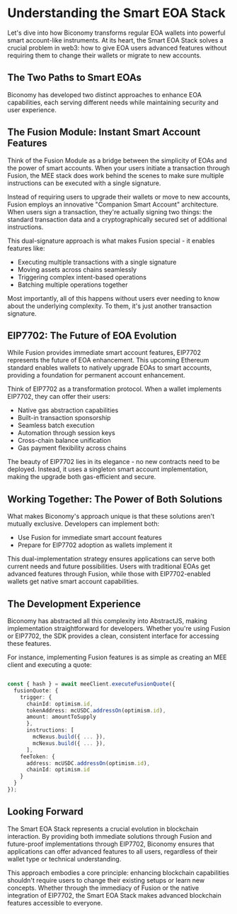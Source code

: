 # Understanding the Smart EOA Stack

Let's dive into how Biconomy transforms regular EOA wallets into powerful smart account-like instruments. At its heart, the Smart EOA Stack solves a crucial problem in web3: how to give EOA users advanced features without requiring them to change their wallets or migrate to new accounts.

## The Two Paths to Smart EOAs

Biconomy has developed two distinct approaches to enhance EOA capabilities, each serving different needs while maintaining security and user experience.

## The Fusion Module: Instant Smart Account Features

Think of the Fusion Module as a bridge between the simplicity of EOAs and the power of smart accounts. When your users initiate a transaction through Fusion, 
the MEE stack does work behind the scenes to make sure multiple instructions can be executed with a single signature.

Instead of requiring users to upgrade their wallets or move to new accounts, Fusion employs an innovative "Companion Smart Account" architecture. When users sign a transaction, they're actually signing two things: the standard transaction data and a cryptographically secured set of additional instructions.

This dual-signature approach is what makes Fusion special - it enables features like:
- Executing multiple transactions with a single signature
- Moving assets across chains seamlessly
- Triggering complex intent-based operations
- Batching multiple operations together

Most importantly, all of this happens without users ever needing to know about the underlying complexity. To them, it's just another transaction signature.

## EIP7702: The Future of EOA Evolution

While Fusion provides immediate smart account features, EIP7702 represents the future of EOA enhancement. This upcoming Ethereum standard enables wallets to natively upgrade EOAs to smart accounts, providing a foundation for permanent account enhancement.

Think of EIP7702 as a transformation protocol. When a wallet implements EIP7702, they can offer their users:
- Native gas abstraction capabilities
- Built-in transaction sponsorship
- Seamless batch execution
- Automation through session keys
- Cross-chain balance unification
- Gas payment flexibility across chains

The beauty of EIP7702 lies in its elegance - no new contracts need to be deployed. Instead, it uses a singleton smart account implementation, making the upgrade both gas-efficient and secure.

## Working Together: The Power of Both Solutions

What makes Biconomy's approach unique is that these solutions aren't mutually exclusive. Developers can implement both:
- Use Fusion for immediate smart account features
- Prepare for EIP7702 adoption as wallets implement it

This dual-implementation strategy ensures applications can serve both current needs and future possibilities. Users with traditional EOAs get advanced features through Fusion, while those with EIP7702-enabled wallets get native smart account capabilities.

## The Development Experience

Biconomy has abstracted all this complexity into AbstractJS, making implementation straightforward for developers. Whether you're using Fusion or EIP7702, the SDK provides a clean, consistent interface for accessing these features.

For instance, implementing Fusion features is as simple as creating an MEE client and executing a quote:

```typescript

const { hash } = await meeClient.executeFusionQuote({
  fusionQuote: {
    trigger: {
      chainId: optimism.id,
      tokenAddress: mcUSDC.addressOn(optimism.id),
      amount: amountToSupply
      },
      instructions: [
        mcNexus.build({ ... }),
        mcNexus.build({ ... }),
      ],
    feeToken: {
      address: mcUSDC.addressOn(optimism.id),
      chainId: optimism.id
    }
  }
});
```

## Looking Forward

The Smart EOA Stack represents a crucial evolution in blockchain interaction. By providing both immediate solutions through Fusion and future-proof implementations through EIP7702, Biconomy ensures that applications can offer advanced features to all users, regardless of their wallet type or technical understanding.

This approach embodies a core principle: enhancing blockchain capabilities shouldn't require users to change their existing setups or learn new concepts. Whether through the immediacy of Fusion or the native integration of EIP7702, the Smart EOA Stack makes advanced blockchain features accessible to everyone.